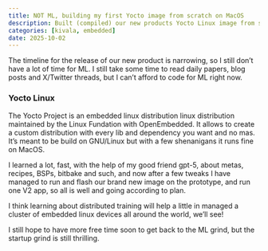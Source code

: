 ```yaml
---
title: NOT ML, building my first Yocto image from scratch on MacOS
description: Built (compiled) our new products Yocto Linux image from scratch in Devcontainers on MacOS
categories: [kivala, embedded]
date: 2025-10-02
---
```


The timeline for the release of our new product is narrowing, so I still don't have a lot of time for ML. I still take some time to read daily papers, blog posts and X/Twitter threads, but I can't afford to code for ML right now.

### Yocto Linux

The Yocto Project is an embedded linux distribution linux distribution maintained by the Linux Fundation with OpenEmbedded. It allows to create a custom distribution with every lib and dependency you want and no mas. It's meant to be build on GNU/Linux but with a few shenanigans it runs fine on MacOS.

I learned a lot, fast, with the help of my good friend gpt-5, about metas, recipes, BSPs, bitbake and such, and now after a few tweaks I have managed to run and flash our brand new image on the prototype, and run one V2 app, so all is well and going according to plan.

I think learning about distributed training will help a little in managed a cluster of embedded linux devices all around the world, we'll see!

I still hope to have more free time soon to get back to the ML grind, but the startup grind is still thrilling.
